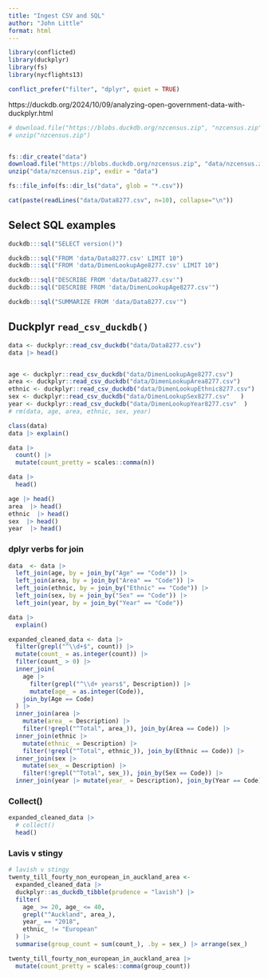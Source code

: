```yaml
---
title: "Ingest CSV and SQL"
author: "John Little"
format: html
---
```


```r
library(conflicted)
library(duckplyr)
library(fs)
library(nycflights13)

conflict_prefer("filter", "dplyr", quiet = TRUE)
```



https://duckdb.org/2024/10/09/analyzing-open-government-data-with-duckplyr.html

```r
# download.file("https://blobs.duckdb.org/nzcensus.zip", "nzcensus.zip")
# unzip("nzcensus.zip")


fs::dir_create("data")
download.file("https://blobs.duckdb.org/nzcensus.zip", "data/nzcensus.zip")
unzip("data/nzcensus.zip", exdir = "data")
```

```r
fs::file_info(fs::dir_ls("data", glob = "*.csv"))
```

```r
cat(paste(readLines("data/Data8277.csv", n=10), collapse="\n"))
```

## Select SQL examples

```r
duckdb:::sql("SELECT version()")
```

```r
duckdb:::sql("FROM 'data/Data8277.csv' LIMIT 10")
duckdb:::sql("FROM 'data/DimenLookupAge8277.csv' LIMIT 10")
```

```r
duckdb:::sql("DESCRIBE FROM 'data/Data8277.csv'")
duckdb:::sql("DESCRIBE FROM 'data/DimenLookupAge8277.csv'")
```

```r
duckdb:::sql("SUMMARIZE FROM 'data/Data8277.csv'")
```

## Duckplyr `read_csv_duckdb()`

```r
data <- duckplyr::read_csv_duckdb("data/Data8277.csv")
data |> head()


age <- duckplyr::read_csv_duckdb("data/DimenLookupAge8277.csv")
area <- duckplyr::read_csv_duckdb("data/DimenLookupArea8277.csv")
ethnic <- duckplyr::read_csv_duckdb("data/DimenLookupEthnic8277.csv")
sex <- duckplyr::read_csv_duckdb("data/DimenLookupSex8277.csv"   )
year <- duckplyr::read_csv_duckdb("data/DimenLookupYear8277.csv"  )
# rm(data, age, area, ethnic, sex, year)
```

```r
class(data)
data |> explain()
```


```r
data |> 
  count() |> 
  mutate(count_pretty = scales::comma(n))
```


```r
data |> 
  head()
```

```r
age |> head()
area  |> head()
ethnic  |> head()
sex  |> head()
year  |> head()
```


### dplyr verbs for join

```r
data  <- data |> 
  left_join(age, by = join_by("Age" == "Code")) |> 
  left_join(area, by = join_by("Area" == "Code")) |> 
  left_join(ethnic, by = join_by("Ethnic" == "Code")) |> 
  left_join(sex, by = join_by("Sex" == "Code")) |> 
  left_join(year, by = join_by("Year" == "Code"))
```

```r
data |> 
  explain()
```


```r
expanded_cleaned_data <- data |> 
  filter(grepl("^\\d+$", count)) |>
  mutate(count_ = as.integer(count)) |>
  filter(count_ > 0) |>
  inner_join(
    age |>
      filter(grepl("^\\d+ years$", Description)) |>
      mutate(age_ = as.integer(Code)),
    join_by(Age == Code)
  ) |> 
  inner_join(area |>
    mutate(area_ = Description) |>
    filter(!grepl("^Total", area_)), join_by(Area == Code)) |>
  inner_join(ethnic |>
    mutate(ethnic_ = Description) |>
    filter(!grepl("^Total", ethnic_)), join_by(Ethnic == Code)) |>
  inner_join(sex |>
    mutate(sex_ = Description) |>
    filter(!grepl("^Total", sex_)), join_by(Sex == Code)) |>
  inner_join(year |> mutate(year_ = Description), join_by(Year == Code))
```

### Collect()

```r
expanded_cleaned_data |> 
  # collect()
  head()
```


### Lavis v stingy

```r
# lavish v stingy
twenty_till_fourty_non_european_in_auckland_area <-
  expanded_cleaned_data |>
  duckplyr::as_duckdb_tibble(prudence = "lavish") |>
  filter(
    age_ >= 20, age_ <= 40,
    grepl("^Auckland", area_),
    year_ == "2018",
    ethnic_ != "European"
  ) |>
  summarise(group_count = sum(count_), .by = sex_) |> arrange(sex_)

twenty_till_fourty_non_european_in_auckland_area |> 
  mutate(count_pretty = scales::comma(group_count))
```
